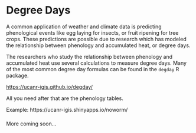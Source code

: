 # Degree Days

A common application of weather and climate data is predicting phenological events like egg laying for insects, or fruit ripening for tree crops. These predictions are possible due to research which has modeled the relationship between phenology and accumulated heat, or degree days.

The researchers who study the relationship between phenology and accumulated heat use several calculations to measure degree days. Many of the most common degree day formulas can be found in the `degday` R package.

<https://ucanr-igis.github.io/degday/>

All you need after that are the phenology tables.

Example: https://ucanr-igis.shinyapps.io/noworm/

<p style="font-style:italic; font-size:150%;">

More coming soon...

</p>
